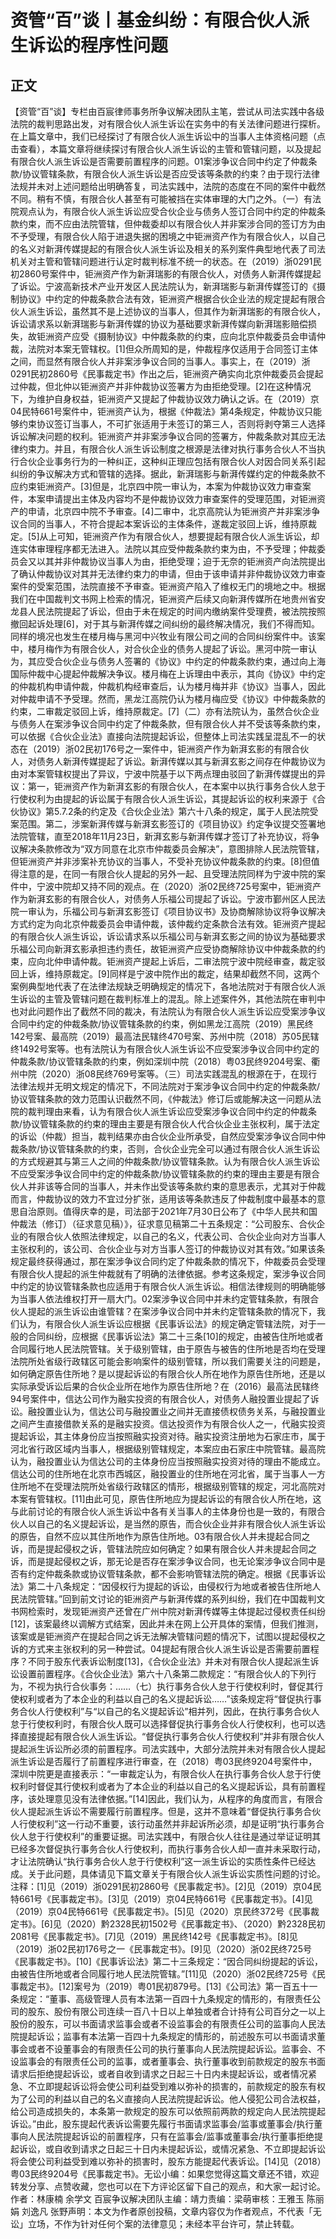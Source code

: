 # 资管“百”谈丨基金纠纷：有限合伙人派生诉讼的程序性问题
## 正文
【资管“百”谈】专栏由百宸律师事务所争议解决团队主笔，尝试从司法实践中各级法院的裁判思路出发，对有限合伙人派生诉讼在实务中的有关法律问题进行探析。在上篇文章中，我们已经探讨了有限合伙人派生诉讼中的当事人主体资格问题（点击查看），本篇文章将继续探讨有限合伙人派生诉讼的主管和管辖问题，以及提起有限合伙人派生诉讼是否需要前置程序的问题。01案涉争议合同中约定了仲裁条款/协议管辖条款，有限合伙人派生诉讼是否应受该等条款的约束？由于现行法律法规并未对上述问题给出明确答复，司法实践中，法院的态度在不同的案件中截然不同。稍有不慎，有限合伙人甚至有可能被挡在实体审理的大门之外。（一）有法院观点认为，有限合伙人派生诉讼应受合伙企业与债务人签订合同中约定的仲裁条款约束，而不应由法院管辖，但仲裁委却以有限合伙人并非案涉合同的签订方为由不予受理，有限合伙人陷于进退失据的困境之中钜洲资产作为有限合伙人，以自己的名义对新湃传媒提起的有限合伙人派生诉讼及相关的系列案件典型地代表了司法机关对主管和管辖问题进行认定时裁判标准不统一的状态。在（2019）浙0291民初2860号案件中，钜洲资产作为新湃瑞影的有限合伙人，对债务人新湃传媒提起了诉讼。宁波高新技术产业开发区人民法院认为，新湃瑞影与新湃传媒签订的《摄制协议》中约定的仲裁条款合法有效，钜洲资产根据合伙企业法的规定提起有限合伙人派生诉讼，虽然其不是上述协议的当事人，但其作为新湃瑞影的有限合伙人，诉讼请求系以新湃瑞影与新湃传媒的协议为基础要求新湃传媒向新湃瑞影赔偿损失，故钜洲资产应受《摄制协议》中仲裁条款的约束，应向北京仲裁委员会申请仲裁，法院对本案无管辖权。[1]但众所周知的是，仲裁程序仅适用于合同签订主体之间，而显然有限合伙人并非案涉争议合同的当事人。事实上，在（2019）浙0291民初2860号《民事裁定书》作出之后，钜洲资产确实向北京仲裁委员会提起过仲裁，但北仲以钜洲资产并非仲裁协议签署方为由拒绝受理。[2]在这种情况下，为维护自身权益，钜洲资产又提起了仲裁协议效力确认之诉。在（2019）京04民特661号案件中，钜洲资产认为，根据《仲裁法》第4条规定，仲裁协议只能够约束协议签订当事人，不可扩张适用于未签订的第三人，否则将剥夺第三人选择诉讼解决问题的权利。钜洲资产并非案涉争议合同的签署方，仲裁条款对其应无法律约束力。并且，有限合伙人派生诉讼制度之根源是法律对执行事务合伙人不当执行合伙企业事务行为的一种纠正，这种纠正理应包括有限合伙人对因合同关系引起纠纷的争议解决方式和管辖的选择。据此，新湃瑞影与新湃传媒约定的仲裁条款不应约束钜洲资产。[3]但是，北京四中院一审认为，本案为仲裁协议效力审查案件，本案申请提出主体及内容均不是仲裁协议效力审查案件的受理范围，对钜洲资产的申请，北京四中院不予审查。[4]二审中，北京高院认为钜洲资产并非案涉争议合同的当事人，不符合提起本案诉讼的主体条件，遂裁定驳回上诉，维持原裁定。[5]从上可知，钜洲资产作为有限合伙人，想要提起有限合伙人派生诉讼，却连实体审理程序都无法进入。法院以其应受仲裁条款约束为由，不予受理；仲裁委员会又以其并非仲裁协议当事人为由，拒绝受理；迫于无奈的钜洲资产向法院提出了确认仲裁协议对其并无法律约束力的申请，但由于该申请并非仲裁协议效力审查案件的受案范围，法院直接不予审查。钜洲资产陷入了维权无门的境地之中。根据我们在中国裁判文书网上检索的情况，钜洲资产后续又向新湃传媒所在地贵州省安龙县人民法院提起了诉讼，但由于未在规定的时间内缴纳案件受理费，被法院按照撤回起诉处理[6]，对于其与新湃传媒之间纠纷的最终解决情况，我们不得而知。同样的境况也发生在楼月梅与黑河中兴牧业有限公司之间的合同纠纷案件中。该案中，楼月梅作为有限合伙人，对合伙企业的债务人提起了诉讼。黑河中院一审认为，其应受合伙企业与债务人签署的《协议》中约定的仲裁条款约束，通过向上海国际仲裁中心提起仲裁解决争议。楼月梅在上诉理由中表示，其向《协议》中约定的仲裁机构申请仲裁，仲裁机构经审查后，认为楼月梅并非《协议》当事人，因此对仲裁申请不予受理。然而，黑龙江高院仍认为楼月梅应受《协议》中仲裁条款的约束，二审裁定驳回上诉，维持原裁定。[7]（二）亦有法院认为，虽然合伙企业与债务人在案涉争议合同中约定了仲裁条款，但有限合伙人并不受该等条款约束，可以依据《合伙企业法》直接向法院提起诉讼，但整体上司法实践呈混乱不一的状态在（2019）浙02民初176号之一案件中，钜洲资产作为新湃玄影的有限合伙人，对债务人新湃传媒提起了诉讼。新湃传媒以其与新湃玄影之间存在仲裁协议为由对本案管辖权提出了异议，宁波中院基于以下两点理由驳回了新湃传媒提出的异议：第一，钜洲资产作为新湃玄影的有限合伙人，在本案中以执行事务合伙人怠于行使权利为由提起的诉讼属于有限合伙人派生诉讼，其提起诉讼的权利来源于《合伙协议》第5.7.2条的约定及《合伙企业法》第六十八条的规定，属于人民法院受案范围。第二，涉案新湃传媒与新湃玄影签订的《项目协议》约定争议提交签署地法院管辖，直至2018年11月23日，新湃玄影与新湃传媒才签订了补充协议，将争议解决条款修改为“双方同意在北京市仲裁委员会解决”，意图排除人民法院管辖，但钜洲资产并非涉案补充协议的当事人，不受补充协议仲裁条款的约束。[8]但值得注意的是，在同一有限合伙人提起的另外一起、且受理法院同样为宁波中院的案件中，宁波中院却又持不同的观点。在（2020）浙02民终725号案中，钜洲资产作为新湃玄影的有限合伙人，对债务人乐福公司提起了诉讼。宁波市鄞州区人民法院一审认为，乐福公司与新湃玄影签订《项目协议书》及协商解除协议将争议解决方式约定为向北京仲裁委员会申请仲裁，该仲裁约定条款合法有效。钜洲资产提起的有限合伙人派生诉讼，诉讼请求系以乐福公司与新湃玄影之间的协议为基础要求乐福公司向新湃玄影承担违约责任，故钜洲资产应受协商解除协议中仲裁条款的约束，应向北仲申请仲裁。钜洲资产提起上诉后，二审法院宁波中院经审查，裁定驳回上诉，维持原裁定。[9]同样是宁波中院作出的裁定，结果却截然不同，这两个案例典型地代表了在法律法规缺乏明确规定的情况下，各地法院对于有限合伙人派生诉讼的主管及管辖问题在裁判标准上的混乱。除上述案件外，其他法院在审判中也对此问题作出了截然不同的裁决，有法院认为有限合伙人派生诉讼应受案涉争议合同中约定的仲裁条款/协议管辖条款的约束，例如黑龙江高院（2019）黑民终142号案、最高院（2019）最高法民辖终470号案、苏州中院（2018）苏05民辖终1492号案等。也有法院认为有限合伙人派生诉讼不应受案涉争议合同中约定的仲裁条款/协议管辖条款的约束，例如深圳中院（2018）粤03民终9204号案、衢州中院（2020）浙08民终769号案等。（三）司法实践混乱的根源在于，在现行法律法规并无明文规定的情况下，不同法院对于案涉争议合同中约定的仲裁条款/协议管辖条款的效力范围认识截然不同，《仲裁法》修订后或能解决这一问题从法院的裁判理由来看，认为有限合伙人派生诉讼应受案涉争议合同中约定的仲裁条款/协议管辖条款的约束的理由主要是有限合伙人代合伙企业主张权利，属于法定的诉讼（仲裁）担当，裁判结果亦由合伙企业所承受，自然应受案涉争议合同中仲裁条款/协议管辖条款的约束，否则，合伙企业完全可以通过有限合伙人派生诉讼的方式规避其与第三人之间的仲裁条款/协议管辖条款。认为有限合伙人派生诉讼不应受案涉争议合同中约定的仲裁条款/协议管辖条款的约束的理由主要是有限合伙人并非该等合同的当事人，并未作出受该等条款约束的意思表示，尤其对于仲裁而言，仲裁协议的效力不宜过分扩张，适用该等条款违反了仲裁制度中最基本的意思自治原则。值得庆幸的是，司法部于2021年7月30日公布了《中华人民共和国仲裁法（修订）（征求意见稿）》，征求意见稿第二十五条规定：“公司股东、合伙企业的有限合伙人依照法律规定，以自己的名义，代表公司、合伙企业向对方当事人主张权利的，该公司、合伙企业与对方当事人签订的仲裁协议对其有效。”如果该条规定最终获得通过，那在案涉争议合同约定了仲裁条款的情况下，仲裁委员会受理有限合伙人提起的派生仲裁就有了明确的法律依据。参考这条规定，案涉争议合同中约定的协议管辖条款也应适用于有限合伙人派生诉讼。相信法律规则的明确能够为当事人依法维权打开一扇大门。02案涉争议合同中并未约定管辖条款，有限合伙人提起的派生诉讼由谁管辖？在案涉争议合同中并未约定管辖条款的情况下，我们认为，有限合伙人派生诉讼应根据《民事诉讼法》的规定确定管辖法院，对于一般的合同纠纷，应根据《民事诉讼法》第二十三条[10]的规定，由被告住所地或者合同履行地人民法院管辖。关于级别管辖，由于原告与被告的住所地是否均在受理法院所处省级行政辖区可能会影响案件的级别管辖，所以我们需要关注的问题是，如何确定原告住所地？是以提起诉讼的有限合伙人所在地作为原告住所地，还是以实际承受诉讼后果的合伙企业所在地作为原告住所地？在（2016）最高法民辖终94号案件中，信达公司作为融实投资的有限合伙人，对债务人融投置业提起了诉讼。融投置业认为，信达公司与融投置业之间并无直接债权债务关系，与融投置业之间产生直接借款关系的是融实投资。信达投资作为有限合伙人之一，代融实投资提起诉讼，其主体身份应当按照融实投资对待。融实投资注册地为石家庄市，属于河北省行政区域内当事人，根据级别管辖规定，本案应由石家庄中院管辖。最高院认为，融投置业认为信达公司的主体身份应当按照融实投资对待的理由不能成立。信达公司的住所地在北京市西城区，融投置业的住所地在河北省，属于当事人一方住所地不在受理法院所处省级行政辖区的情形，根据级别管辖的规定，河北高院对本案有管辖权。[11]由此可见，原告住所地应为提起诉讼的有限合伙人所在地，这与此前讨论的有限合伙人派生诉讼中各有关当事人的主体身份也是一致的，有限合伙人以自己的名义提起诉讼，是当然的原告，而合伙企业并非有限合伙人派生诉讼的原告，自然不应以其住所地作为原告住所地。03有限合伙人并未提起合同之诉，而是提起侵权之诉，管辖法院应如何确定？如果有限合伙人并未提起合同之诉，而是提起侵权之诉，那无论是否存在案涉争议合同，也无论案涉争议合同中是否有约定仲裁条款或协议管辖条款，都不会影响管辖法院的确定。根据《民事诉讼法》第二十八条规定：“因侵权行为提起的诉讼，由侵权行为地或者被告住所地人民法院管辖。”回到前文讨论的钜洲资产与新湃传媒的系列纠纷，我们在中国裁判文书网检索时，发现钜洲资产还曾在广州中院对新湃传媒等主体提起过侵权责任纠纷[12]，该案最终以调解方式结案，因此并未在网上公开具体的案情，但我们推测，该案或是钜洲资产在提起合同之诉无法解决管辖问题的情况下，试图以提起侵权之诉的方式来主张权利的另一种尝试。04提起有限合伙人派生诉讼是否需要前置程序？不同于股东代表诉讼制度[13]，《合伙企业法》并未对有限合伙人提起派生诉讼设置前置程序。《合伙企业法》第六十八条第二款规定：“有限合伙人的下列行为，不视为执行合伙事务：……（七）执行事务合伙人怠于行使权利时，督促其行使权利或者为了本企业的利益以自己的名义提起诉讼……”该条规定将“督促执行事务合伙人行使权利”与“以自己的名义提起诉讼”相并列，因此，在执行事务合伙人怠于行使权利时，有限合伙人既可以选择督促执行事务合伙人行使权利，也可以选择直接提起有限合伙人派生诉讼。“督促执行事务合伙人行使权利”并非有限合伙人提起派生诉讼所必须的前置程序。司法实践中，大部分法院并未对有限合伙人提起派生诉讼是否履行了前置程序进行审查，在（2018）粤03民终9204号案件中，深圳中院更是直接表示：“一审裁定认为，有限合伙人在执行事务合伙人怠于行使权利时督促其行使权利或者为了本企业的利益以自己的名义提起诉讼，具有前置程序，该处理意见没有法律依据。”[14]因此，我们认为，从程序的角度而言，有限合伙人提起派生诉讼不需要履行前置程序。但是，这并不意味着“督促执行事务合伙人行使权利”这一行动不重要，该行动虽然并非起诉所必须，却是证明“执行事务合伙人怠于行使权利”的重要证据。司法实践中，有限合伙人往往是通过举证证明其已经多次督促执行事务合伙人行使权利，而执行事务合伙人却一直并未采取行动，才让法院确认“执行事务合伙人怠于行使权利”这一派生诉讼的实质性条件已经达成。关于此问题，具体请见下篇文章关于有限合伙人派生诉讼实质性问题的讨论。注释：[1]见（2019）浙0291民初2860号《民事裁定书》。[2]见（2019）京04民特661号《民事裁定书》。[3]见（2019）京04民特661号《民事裁定书》。[4]见（2019）京04民特661号《民事裁定书》。[5]见（2020）京民终372号《民事裁定书》。[6]见（2020）黔2328民初1502号《民事裁定书》、（2020）黔2328民初2081号《民事裁定书》。[7]见（2019）黑民终142号《民事裁定书》。[8]见（2019）浙02民初176号之一《民事裁定书》。[9]见（2020）浙02民终725号《民事裁定书》。[10]《民事诉讼法》第二十三条规定：“因合同纠纷提起的诉讼，由被告住所地或者合同履行地人民法院管辖。”[11]见（2020）浙02民终725号《民事裁定书》。[12]案号为（2019）粤01民初879号。[13]《公司法》第一百五十一条规定：“董事、高级管理人员有本法第一百四十九条规定的情形的，有限责任公司的股东、股份有限公司连续一百八十日以上单独或者合计持有公司百分之一以上股份的股东，可以书面请求监事会或者不设监事会的有限责任公司的监事向人民法院提起诉讼；监事有本法第一百四十九条规定的情形的，前述股东可以书面请求董事会或者不设董事会的有限责任公司的执行董事向人民法院提起诉讼。监事会、不设监事会的有限责任公司的监事，或者董事会、执行董事收到前款规定的股东书面请求后拒绝提起诉讼，或者自收到请求之日起三十日内未提起诉讼，或者情况紧急、不立即提起诉讼将会使公司利益受到难以弥补的损害的，前款规定的股东有权为了公司的利益以自己的名义直接向人民法院提起诉讼。他人侵犯公司合法权益，给公司造成损失的，本条第一款规定的股东可以依照前两款的规定向人民法院提起诉讼。”由此，股东提起代表诉讼需要先履行书面请求监事会/监事或董事会/执行董事向人民法院提起诉讼的前置程序，只有在监事会/监事或董事会/执行董事拒绝提起诉讼，或自收到请求之日起三十日内未提起诉讼，或情况紧急、不立即提起诉讼将会使公司利益受到难以弥补的损害时，股东方能提起代表诉讼。[14]见（2018）粤03民终9204号《民事裁定书》。无讼小编：如果您觉得这篇文章还不错，欢迎转发分享、点赞收藏，您也可以在下方评论区留下自己的观点，和大家一起讨论。作者：林康楠 余学文 百宸争议解决团队主编：靖力责编：梁萌审核：王雅玉 陈丽娟 刘逸凡 张野声明：本文为作者原创投稿，文章内容仅为作者观点，不代表「无讼」立场，不作为针对任何个案的法律意见；未经本平台许可，禁止转载。